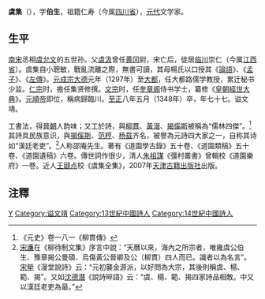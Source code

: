 '''虞集'''（{{bd|1272年||1348年||catIdx=Y}}），字'''伯生'''，祖籍仁寿（今属[[四川省|四川省]]），[[元代|元代]]文学家。

== 生平 ==
[[南宋|南宋]]丞相[[虞允文|虞允文]]的五世孙。父[[虞汲|虞汲]]曾任[[黄冈|黄冈]]尉，宋亡后，徙居[[临川|临川]]崇仁（今属[[江西省|江西省]]）。虞集自小聰敏，戰亂流離之際，無書可讀，其母楊氏以口授其《[[論語|論語]]》、《[[孟子|孟子]]》、《[[左傳|左傳]]》。[[元成宗|元成宗]][[大德_(元朝)|大德]]元年（1297年）至[[元大都|大都]]，任大都路儒学教授，累迁秘书少监。[[元仁宗|仁宗]]时，擔任集贤修撰。[[元文宗|文宗]]时，任[[奎章閣_(中國)|奎章阁]]侍书学士，纂修《[[經世大典|皇朝經世大典]]》。[[元順帝|元順帝]]即位，稱病歸臨川。[[至正|至正]]八年五月（1348年）卒，年七十七。谥文靖。

工書法，得[[晉朝|晉朝]]人韵味；又工於詩，與[[柳貫|柳貫]]、[[黃溍|黃溍]]、[[揭傒斯|揭傒斯]]被稱為“儒林四傑”。<ref>《元史》卷一八一《柳貫傳》</ref>其詩具民族意识，與[[揭傒斯|揭傒斯]]、[[范梈|范梈]]、[[杨载|杨载]]齐名，被譽為元詩四大家之一，自称其诗如“漢廷老吏”。<ref>[[宋濂|宋濂]]在《柳待制文集》序言中說：“天曆以來，海內之所宗者，唯雍虞公伯生、豫章揭公曼碩、烏傷黃公晉卿及公（柳貫）四人而已。識者以為名言”。[[宋犖|宋犖]]《漫堂說詩》云：“元初襲金源派，以好問為大宗，其後則稱虞、楊、範、揭”。又如[[沈德潛|沈德潛]]《說詩晬語》云：“虞、楊、範、揭四家詩品相敵。中又以漢廷老吏為最。”</ref>人称邵庵先生。著有《道園學古錄》五十卷、《道園類稿》五十卷、《道園遺稿》六卷。傳世詞作很少，清人[[朱祖謀|朱祖謀]]《彊村叢書》曾輯校《道園樂府》一卷。近人[[王颋点|王颋点]]校《虞集全集》，2007年[[天津古籍出版社|天津古籍出版社]]出版。

==注釋==
{{reflist}}

{{並稱|元詩四大家|[[虞集|虞集]] - [[楊載|楊載]] - [[范梈|范梈]] - [[揭傒斯|揭傒斯]]}}
[[Category:元朝政治人物|Y]]
[[Category:谥文靖|Category:谥文靖]]
[[Category:13世紀中國詩人|Category:13世紀中國詩人]]
[[Category:14世紀中國詩人|Category:14世紀中國詩人]]